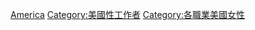[[Category:各國女性性工作者|America]]
[[Category:美國性工作者|Category:美國性工作者]]
[[Category:各職業美國女性|Category:各職業美國女性]]